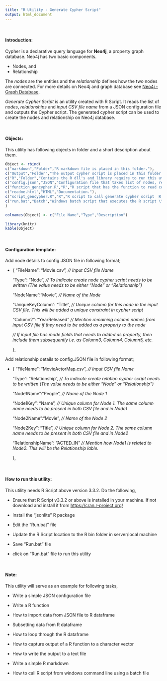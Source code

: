 ```yaml
---
title: "R Utility - Generate Cypher Script"
output: html_document
---
```


</br>

#### Introduction:

Cypher is a declarative query language for **Neo4j**, a property graph database. Neo4j has two basic components. 

 * Nodes, and 
 * Relationship
 
The *nodes* are the entities and the *relationship* defines how the two nodes are connected. For more details on Neo4j and graph database see [Neo4j - Graph Database](https://neo4j.com/developer/graph-database/).

*Generate Cypher Script* is an utility created with R Script. It reads the list of *nodes*, *relationships* and *input CSV file name* from a JSON configuration file and outputs the Cypher script. The generated cypher script can be used to create the nodes and relationship on Neo4j database.

</br>

#### Objects:

This utility has following objects in folder and a short description about them.

```r
Object <- rbind(
c("markdown","Folder","R markdown file is placed in this folder."),
c("Output","Folder","The output cypher script is placed in this folder."),
c("R","Folder","Contains the R dll's and library require to run this utility."),
c("config.json","JSON","Configuration file that takes list of nodes, relationships and input CSV file name."),
c("function_gencypher.R","R","R script that has the function to read config file, create the cypher script and place it in output folder."),
c("readme.html","HTML","Documentation."),
c("script_gencypher.R","R","R script to call generate cypher script  R function."),
c("run.bat","Batch","Windows batch script that executes the R script \"script_gencypher.R\"")
)

colnames(Object) <- c("File Name","Type","Description")

library(knitr)
kable(Object)

```


</br>

#### Configuration template:


Add node details to config.JSON file in following format;

* {
    "FileName": "Movie.csv", *// Input CSV file Name*
    
    "Type": "Node", *// To indicate create node cypher script needs to be written (The value needs to be either "Node" or "Relationship")*
    
    "NodeName":"Movie", *// Name of the Node*
    
    "UniqueKeyColumn": "Title",  *// Unique column for this node in the input CSV file. This will be added a unique constraint in cypher script*
    
    "Column2": "YearReleased" *// Mention remaining column names from input CSV file if they need to be added as a property to the node*
    
     *// If input file has mode fields that needs to added as property, then include them subsequently i.e. as Column3, Column4, Column5, etc. *
     
     },

Add relationship details to config.JSON file in following format;


* {
    "FileName": "MovieActorMap.csv", *// Input CSV file Name*
    
    "Type": "Relationship", *// To indicate create relation cypher script needs to be written (The value needs to be either "Node" or "Relationship")*
    
    "Node1Name":"People", *// Name of the Node 1*
    
    "Node1Key": "Name",  *// Unique column for Node 1. The same column name needs to be present in both CSV file and in Node1*
    
    "Node2Name":"Movie", *// Name of the Node 2*
    
    "Node2Key": "Title",  *// Unique column for Node 2. The same column name needs to be present in both CSV file and in Node2*
    
    "RelationshipName": "ACTED_IN" *// Mention how Node1 is related to Node2. This will be the Relationship lable.*
    
    },


</br>

#### How to run this utility:

This utility needs R Script above version 3.3.2. Do the following,

* Ensure that R Script v3.3.2 or above is installed in your machine. If not download and install it from <https://cran.r-project.org/>

* Install the "jsonlite" R package

* Edit the "Run.bat" file

* Update the R Script location to the R bin folder in server/local machine

* Save "Run.bat" file

* click on "Run.bat" file to run this utility



</br>

#### Note:

This utility will serve as an example for following tasks,

* Write a simple JSON configuration file

* Write a R function

* How to import data from JSON file to R dataframe

* Subsetting data from R dataframe

* How to loop through the R dataframe

* How to capture output of a R function to a character vector

* How to write the output to a text file

* Write a simple R markdown

* How to call R script from windows command line using a batch file






